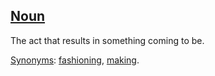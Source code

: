 ==[[Noun]]==

The act that results in something coming to be.

[[Synonym]]s: [[fashioning]], [[making]].